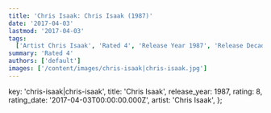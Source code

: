 ```yaml
---
title: 'Chris Isaak: Chris Isaak (1987)'
date: '2017-04-03'
lastmod: '2017-04-03'
tags:
  ['Artist Chris Isaak', 'Rated 4', 'Release Year 1987', 'Release Decade 1980']
summary: 'Rated 4'
authors: ['default']
images: ['/content/images/chris-isaak|chris-isaak.jpg']
---
```


  key: 'chris-isaak|chris-isaak',
  title: 'Chris Isaak',
  release_year: 1987,
  rating: 8,
  rating_date: '2017-04-03T00:00:00.000Z',
  artist: 'Chris Isaak',
};

<MusicRating data={data} />
